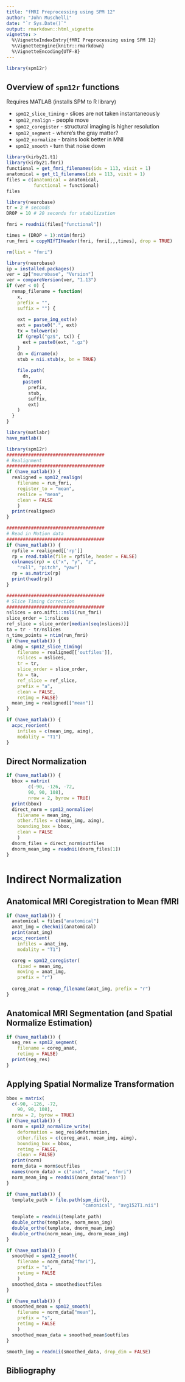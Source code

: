 ```yaml
---
title: "fMRI Preprocessing using SPM 12"
author: "John Muschelli"
date: "`r Sys.Date()`"
output: rmarkdown::html_vignette
vignette: >
  %\VignetteIndexEntry{fMRI Preprocessing using SPM 12}
  %\VignetteEngine{knitr::rmarkdown}
  %\VignetteEncoding{UTF-8}
---
```



```r
library(spm12r)
```


## Overview of `spm12r` functions

Requires MATLAB (installs SPM to R library)

- `spm12_slice_timing` - slices are not taken instantaneously
- `spm12_realign` - people move
- `spm12_coregister` - structural imaging is higher resolution
- `spm12_segment` - where's the gray matter?
- `spm12_normalize` - brains look better in MNI
- `spm12_smooth` - turn that noise down


```r
library(kirby21.t1)
library(kirby21.fmri)
functional = get_fmri_filenames(ids = 113, visit = 1)
anatomical = get_t1_filenames(ids = 113, visit = 1)
files = c(anatomical = anatomical,
          functional = functional)
files
```

```r
library(neurobase)
tr = 2 # seconds
DROP = 10 # 20 seconds for stabilization

fmri = readnii(files["functional"])

times = (DROP + 1):ntim(fmri)
run_fmri = copyNIfTIHeader(fmri, fmri[,,,times], drop = TRUE)
```

```r
rm(list = "fmri")
```


```r
library(neurobase)
ip = installed.packages()
ver = ip["neurobase", "Version"]
ver = compareVersion(ver, "1.13")
if (ver < 0) {
  remap_filename = function(
    x, 
    prefix = "", 
    suffix = "") {
    
    ext = parse_img_ext(x)
    ext = paste0(".", ext)
    tx = tolower(x)
    if (grepl("gz$", tx)) {
      ext = paste0(ext, ".gz")
    }
    dn = dirname(x)
    stub = nii.stub(x, bn = TRUE)
    
    file.path(
      dn,
      paste0(
        prefix, 
        stub,
        suffix,
        ext)
    )
  }
}
```

```r
library(matlabr)
have_matlab()
```

```r
library(spm12r)
####################################
# Realignment
####################################
if (have_matlab()) {
  realigned = spm12_realign( 
	filename = run_fmri, 
	register_to = "mean",
	reslice = "mean",
	clean = FALSE
	)
  print(realigned)
}
```

```r
####################################
# Read in Motion data
####################################
if (have_matlab()) {
  rpfile = realigned[['rp']]
  rp = read.table(file = rpfile, header = FALSE)
  colnames(rp) = c("x", "y", "z", 
  	"roll", "pitch", "yaw")
  rp = as.matrix(rp)
  print(head(rp))
}
```

```r
####################################
# Slice Timing Correction
####################################
nslices = oro.nifti::nsli(run_fmri)
slice_order = 1:nslices
ref_slice = slice_order[median(seq(nslices))]
ta = tr - tr/nslices
n_time_points = ntim(run_fmri)
if (have_matlab()) {
  aimg = spm12_slice_timing(
  	filename = realigned[['outfiles']],
  	nslices = nslices,
  	tr = tr, 
  	slice_order = slice_order,
  	ta = ta, 
  	ref_slice = ref_slice,
  	prefix = "a", 
  	clean = FALSE, 
  	retimg = FALSE)
  mean_img = realigned[["mean"]]
}
```  

```r
if (have_matlab()) {
  acpc_reorient(
    infiles = c(mean_img, aimg),
    modality = "T1")
}
```

## Direct Normalization

```r
if (have_matlab()) {
  bbox = matrix(
  		c(-90, -126, -72, 
  		90, 90, 108), 
  		nrow = 2, byrow = TRUE)
  print(bbox)
  direct_norm = spm12_normalize(
  	filename = mean_img,
  	other.files = c(mean_img, aimg),
  	bounding_box = bbox,
  	clean = FALSE
  	)
  dnorm_files = direct_norm$outfiles
  dnorm_mean_img = readnii(dnorm_files[1])
}
```


# Indirect Normalization

## Anatomical MRI Coregistration to Mean fMRI
```r
if (have_matlab()) {
  anatomical = files["anatomical"]
  anat_img = checknii(anatomical)
  print(anat_img)
  acpc_reorient(
    infiles = anat_img,
    modality = "T1")

  coreg = spm12_coregister(
  	fixed = mean_img,
  	moving = anat_img,
  	prefix = "r")
  
  coreg_anat = remap_filename(anat_img, prefix = "r")
}
```

## Anatomical MRI Segmentation (and Spatial Normalize Estimation)

```r
if (have_matlab()) {
  seg_res = spm12_segment(
  	filename = coreg_anat,
  	retimg = FALSE)
  print(seg_res)
}
```

## Applying Spatial Normalize Transformation

```r
bbox = matrix(
  c(-90, -126, -72, 
    90, 90, 108), 
  nrow = 2, byrow = TRUE)
if (have_matlab()) {
  norm = spm12_normalize_write(
  	deformation = seg_res$deformation,
  	other.files = c(coreg_anat, mean_img, aimg),
  	bounding_box = bbox,
  	retimg = FALSE, 
  	clean = FALSE)
  print(norm)
  norm_data = norm$outfiles
  names(norm_data) = c("anat", "mean", "fmri")
  norm_mean_img = readnii(norm_data["mean"])
}
```



```r
if (have_matlab()) {
  template_path = file.path(spm_dir(), 
                            "canonical", "avg152T1.nii")
  
  template = readnii(template_path)
  double_ortho(template, norm_mean_img)
  double_ortho(template, dnorm_mean_img)
  double_ortho(norm_mean_img, dnorm_mean_img)
}
```

```r
if (have_matlab()) {
  smoothed = spm12_smooth(
  	filename = norm_data["fmri"],
  	prefix = "s",
  	retimg = FALSE
  	)
  smoothed_data = smoothed$outfiles
}

```

```r
if (have_matlab()) {
  smoothed_mean = spm12_smooth(
  	filename = norm_data["mean"],
  	prefix = "s",
  	retimg = FALSE
  	)  
  smoothed_mean_data = smoothed_mean$outfiles
}
```

```r
smooth_img = readnii(smoothed_data, drop_dim = FALSE)
```

## Bibliography


